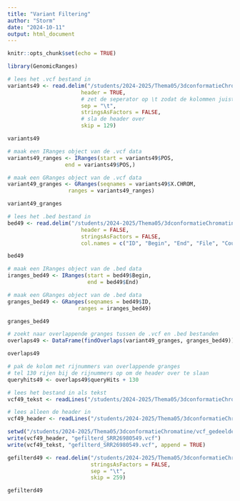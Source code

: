 ```yaml
---
title: "Variant Filtering"
author: "Storm"
date: "2024-10-11"
output: html_document
---
```


```r
knitr::opts_chunk$set(echo = TRUE)

library(GenomicRanges)
```

```r
# lees het .vcf bestand in
variants49 <- read.delim("/students/2024-2025/Thema05/3dconformatieChromatine/variant_calling/annotated_SRR26980549.vcf",
                       header = TRUE, 
                       # zet de seperator op \t zodat de kolommen juist opgesplitst worden
                       sep = "\t",
                       stringsAsFactors = FALSE,
                       # sla de header over
                       skip = 129)
```

```r
variants49
```

```r
# maak een IRanges object van de .vcf data
variants49_ranges <- IRanges(start = variants49$POS,
                  end = variants49$POS,)

# maak een GRanges object van de .vcf data
variant49_granges <- GRanges(seqnames = variants49$X.CHROM,
                   ranges = variants49_ranges)
```

```r
variant49_granges
```





```r
# lees het .bed bestand in
bed49 <- read.delim("/students/2024-2025/Thema05/3dconformatieChromatine/samtools_output/dedeup_SRR26980549.bed", 
                       header = FALSE, 
                       stringsAsFactors = FALSE, 
                       col.names = c("ID", "Begin", "End", "File", "Count", "Strand"))
```

```r
bed49
```

```r
# maak een IRanges object van de .bed data
iranges_bed49 <- IRanges(start = bed49$Begin,
                         end = bed49$End)

# maak een GRanges object van de .bed data
granges_bed49 <- GRanges(seqnames = bed49$ID,
                      ranges = iranges_bed49)
```

```r
granges_bed49
```





```r
# zoekt naar overlappende granges tussen de .vcf en .bed bestanden
overlaps49 <- DataFrame(findOverlaps(variant49_granges, granges_bed49))
```

```r
overlaps49
```

```r
# pak de kolom met rijnummers van overlappende granges
# tel 130 rijen bij de rijnummers op om de header over te slaan
queryhits49 <- overlaps49$queryHits + 130
```

```r
# lees het bestand in als tekst
vcf49_tekst <- readLines("/students/2024-2025/Thema05/3dconformatieChromatine/variant_calling/annotated_SRR26980549.vcf")

# lees alleen de header in
vcf49_header <- readLines("/students/2024-2025/Thema05/3dconformatieChromatine/variant_calling/annotated_SRR26980549.vcf", n=130)
```

```r
setwd("/students/2024-2025/Thema05/3dconformatieChromatine/vcf_gedeelde_varianten")
write(vcf49_header, "gefilterd_SRR26980549.vcf")
write(vcf49_tekst, "gefilterd_SRR26980549.vcf", append = TRUE)
```

```r
gefilterd49 <- read.delim("/students/2024-2025/Thema05/3dconformatieChromatine/vcf_gedeelde_varianten/gefilterd_SRR26980549.vcf",
                          stringsAsFactors = FALSE,
                          sep = "\t",
                          skip = 259)
```

```r
gefilterd49
```







